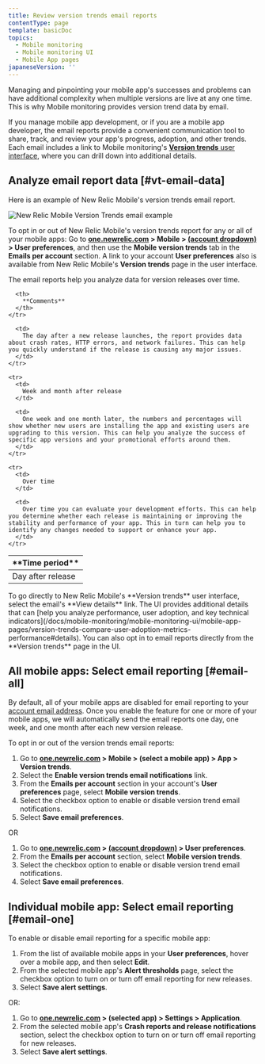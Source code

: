 ```yaml
---
title: Review version trends email reports
contentType: page
template: basicDoc
topics:
  - Mobile monitoring
  - Mobile monitoring UI
  - Mobile App pages
japaneseVersion: ''
---
```


Managing and pinpointing your mobile app's successes and problems can have additional complexity when multiple versions are live at any one time. This is why Mobile monitoring provides version trend data by email.

If you manage mobile app development, or if you are a mobile app developer, the email reports provide a convenient communication tool to share, track, and review your app's progress, adoption, and other trends. Each email includes a link to Mobile monitoring's [**Version trends** user interface](/docs/mobile-monitoring/mobile-monitoring-ui/mobile-app-pages/version-trends-compare-user-adoption-metrics-performance), where you can drill down into additional details.

## Analyze email report data [#vt-email-data]

Here is an example of New Relic Mobile's version trends email report.

![New Relic Mobile Version Trends email example](./images/email-mobile-version-trends.png "New Relic Mobile Version Trends email example")

To opt in or out of New Relic Mobile's version trends report for any or all of your mobile apps: Go to **[one.newrelic.com](https://one.newrelic.com/) > Mobile > [(account dropdown)](/docs/accounts-partnerships/education/getting-started-new-relic/glossary#account-dropdown) > User preferences**, and then use the **Mobile version trends** tab in the **Emails per account** section. A link to your account **User preferences** also is available from New Relic Mobile's **Version trends** page in the user interface.

The email reports help you analyze data for version releases over time.

<Table>
  <thead>
    <tr>
      <th style={{ width: "200px" }}>
        **Time period**
      </th>

      <th>
        **Comments**
      </th>
    </tr>
  </thead>

  <tbody>
    <tr>
      <td>
        Day after release
      </td>

      <td>
        The day after a new release launches, the report provides data about crash rates, HTTP errors, and network failures. This can help you quickly understand if the release is causing any major issues.
      </td>
    </tr>

    <tr>
      <td>
        Week and month after release
      </td>

      <td>
        One week and one month later, the numbers and percentages will show whether new users are installing the app and existing users are upgrading to this version. This can help you analyze the success of specific app versions and your promotional efforts around them.
      </td>
    </tr>

    <tr>
      <td>
        Over time
      </td>

      <td>
        Over time you can evaluate your development efforts. This can help you determine whether each release is maintaining or improving the stability and performance of your app. This in turn can help you to identify any changes needed to support or enhance your app.
      </td>
    </tr>
  </tbody>
</Table>

<Callout variant="tip">
  To go directly to New Relic Mobile's **Version trends** user interface, select the email's **View details** link. The UI provides additional details that can [help you analyze performance, user adoption, and key technical indicators](/docs/mobile-monitoring/mobile-monitoring-ui/mobile-app-pages/version-trends-compare-user-adoption-metrics-performance#details). You can also opt in to email reports directly from the **Version trends** page in the UI.
</Callout>

## All mobile apps: Select email reporting [#email-all]

By default, all of your mobile apps are disabled for email reporting to your [account email address](/docs/accounts-partnerships/accounts/account-maintenance/account-email-settings). Once you enable the feature for one or more of your mobile apps, we will automatically send the email reports one day, one week, and one month after each new version release.

To opt in or out of the version trends email reports:

1. Go to **[one.newrelic.com](one.newrelic.com) > Mobile > (select a mobile app) > App > Version trends**.
2. Select the **Enable version trends email notifications** link.
3. From the **Emails per account** section in your account's **User preferences** page, select **Mobile version trends**.
4. Select the checkbox option to enable or disable version trend email notifications.
5. Select **Save email preferences**.

OR

1. Go to **[one.newrelic.com](https://one.newrelic.com) > [(account dropdown)](/docs/accounts-partnerships/education/getting-started-new-relic/glossary#account-dropdown) > User preferences**.
2. From the **Emails per account** section, select **Mobile version trends**.
3. Select the checkbox option to enable or disable version trend email notifications.
4. Select **Save email preferences**.

## Individual mobile app: Select email reporting [#email-one]

To enable or disable email reporting for a specific mobile app:

1. From the list of available mobile apps in your **User preferences**, hover over a mobile app, and then select **Edit**.
2. From the selected mobile app's **Alert thresholds** page, select the checkbox option to turn on or turn off email reporting for new releases.
3. Select **Save alert settings**.

OR:

1. Go to **[one.newrelic.com](https://one.newrelic.com) > (selected app) > Settings > Application**.
2. From the selected mobile app's **Crash reports and release notifications** section, select the checkbox option to turn on or turn off email reporting for new releases.
3. Select **Save alert settings**.
